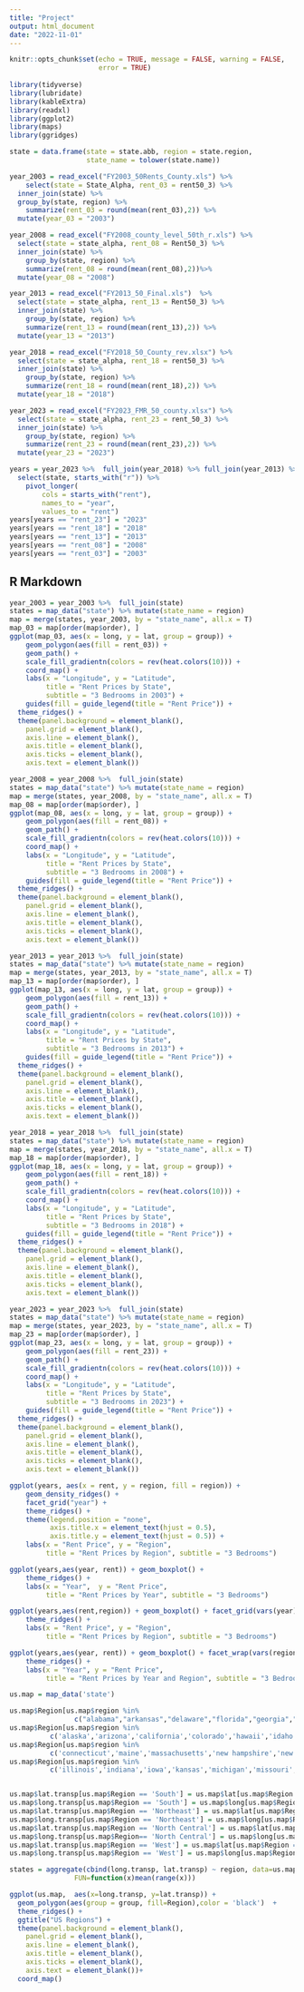 ```yaml
---
title: "Project"
output: html_document
date: "2022-11-01"
---
```


```r
knitr::opts_chunk$set(echo = TRUE, message = FALSE, warning = FALSE,
                      error = TRUE)
                
library(tidyverse)
library(lubridate)
library(kableExtra)
library(readxl)
library(ggplot2)
library(maps)
library(ggridges)

state = data.frame(state = state.abb, region = state.region, 
                   state_name = tolower(state.name))

year_2003 = read_excel("FY2003_50Rents_County.xls") %>% 
    select(state = State_Alpha, rent_03 = rent50_3) %>% 
  inner_join(state) %>% 
  group_by(state, region) %>% 
    summarize(rent_03 = round(mean(rent_03),2)) %>% 
  mutate(year_03 = "2003")

year_2008 = read_excel("FY2008_county_level_50th_r.xls") %>% 
  select(state = state_alpha, rent_08 = Rent50_3) %>%  
  inner_join(state) %>% 
    group_by(state, region) %>% 
    summarize(rent_08 = round(mean(rent_08),2))%>% 
  mutate(year_08 = "2008")

year_2013 = read_excel("FY2013_50_Final.xls")  %>% 
  select(state = state_alpha, rent_13 = Rent50_3) %>%  
  inner_join(state) %>% 
    group_by(state, region) %>% 
    summarize(rent_13 = round(mean(rent_13),2)) %>% 
  mutate(year_13 = "2013")

year_2018 = read_excel("FY2018_50_County_rev.xlsx") %>% 
  select(state = state_alpha, rent_18 = rent50_3) %>%  
  inner_join(state) %>% 
    group_by(state, region) %>% 
    summarize(rent_18 = round(mean(rent_18),2)) %>% 
  mutate(year_18 = "2018")

year_2023 = read_excel("FY2023_FMR_50_county.xlsx") %>% 
  select(state = state_alpha, rent_23 = rent_50_3) %>%  
  inner_join(state) %>% 
    group_by(state, region) %>% 
    summarize(rent_23 = round(mean(rent_23),2)) %>% 
  mutate(year_23 = "2023")

years = year_2023 %>%  full_join(year_2018) %>% full_join(year_2013) %>% full_join(year_2008) %>% full_join(year_2003) %>% 
  select(state, starts_with("r")) %>% 
    pivot_longer(
        cols = starts_with("rent"),
        names_to = "year",
        values_to = "rent")
years[years == "rent_23"] = "2023"
years[years == "rent_18"] = "2018"
years[years == "rent_13"] = "2013"
years[years == "rent_08"] = "2008"
years[years == "rent_03"] = "2003"
```

## R Markdown

```r
year_2003 = year_2003 %>%  full_join(state)
states = map_data("state") %>% mutate(state_name = region)    
map = merge(states, year_2003, by = "state_name", all.x = T)  
map_03 = map[order(map$order), ]     
ggplot(map_03, aes(x = long, y = lat, group = group)) +  
    geom_polygon(aes(fill = rent_03)) +   
    geom_path() + 
    scale_fill_gradientn(colors = rev(heat.colors(10))) +
    coord_map() +
    labs(x = "Longitude", y = "Latitude", 
         title = "Rent Prices by State", 
         subtitle = "3 Bedrooms in 2003") +
    guides(fill = guide_legend(title = "Rent Price")) +
  theme_ridges() +
  theme(panel.background = element_blank(),  
    panel.grid = element_blank(), 
    axis.line = element_blank(), 
    axis.title = element_blank(),
    axis.ticks = element_blank(),
    axis.text = element_blank())

year_2008 = year_2008 %>%  full_join(state)
states = map_data("state") %>% mutate(state_name = region)    
map = merge(states, year_2008, by = "state_name", all.x = T)  
map_08 = map[order(map$order), ]     
ggplot(map_08, aes(x = long, y = lat, group = group)) +  
    geom_polygon(aes(fill = rent_08)) +   
    geom_path() + 
    scale_fill_gradientn(colors = rev(heat.colors(10))) +
    coord_map() +
    labs(x = "Longitude", y = "Latitude", 
         title = "Rent Prices by State", 
         subtitle = "3 Bedrooms in 2008") +
    guides(fill = guide_legend(title = "Rent Price")) +
  theme_ridges() +
  theme(panel.background = element_blank(),  
    panel.grid = element_blank(), 
    axis.line = element_blank(), 
    axis.title = element_blank(),
    axis.ticks = element_blank(),
    axis.text = element_blank())

year_2013 = year_2013 %>%  full_join(state)
states = map_data("state") %>% mutate(state_name = region)    
map = merge(states, year_2013, by = "state_name", all.x = T)  
map_13 = map[order(map$order), ]     
ggplot(map_13, aes(x = long, y = lat, group = group)) +  
    geom_polygon(aes(fill = rent_13)) +   
    geom_path() + 
    scale_fill_gradientn(colors = rev(heat.colors(10))) +
    coord_map() +
    labs(x = "Longitude", y = "Latitude", 
         title = "Rent Prices by State", 
         subtitle = "3 Bedrooms in 2013") +
    guides(fill = guide_legend(title = "Rent Price")) +
  theme_ridges() +
  theme(panel.background = element_blank(),  
    panel.grid = element_blank(), 
    axis.line = element_blank(), 
    axis.title = element_blank(),
    axis.ticks = element_blank(),
    axis.text = element_blank())

year_2018 = year_2018 %>%  full_join(state)
states = map_data("state") %>% mutate(state_name = region)    
map = merge(states, year_2018, by = "state_name", all.x = T)  
map_18 = map[order(map$order), ]     
ggplot(map_18, aes(x = long, y = lat, group = group)) +  
    geom_polygon(aes(fill = rent_18)) +   
    geom_path() + 
    scale_fill_gradientn(colors = rev(heat.colors(10))) +
    coord_map() +
    labs(x = "Longitude", y = "Latitude", 
         title = "Rent Prices by State", 
         subtitle = "3 Bedrooms in 2018") +
    guides(fill = guide_legend(title = "Rent Price")) +
  theme_ridges() +
  theme(panel.background = element_blank(),  
    panel.grid = element_blank(), 
    axis.line = element_blank(), 
    axis.title = element_blank(),
    axis.ticks = element_blank(),
    axis.text = element_blank())

year_2023 = year_2023 %>%  full_join(state)
states = map_data("state") %>% mutate(state_name = region)    
map = merge(states, year_2023, by = "state_name", all.x = T)  
map_23 = map[order(map$order), ]     
ggplot(map_23, aes(x = long, y = lat, group = group)) +  
    geom_polygon(aes(fill = rent_23)) +   
    geom_path() + 
    scale_fill_gradientn(colors = rev(heat.colors(10))) +
    coord_map() +
    labs(x = "Longitude", y = "Latitude", 
         title = "Rent Prices by State", 
         subtitle = "3 Bedrooms in 2023") +
    guides(fill = guide_legend(title = "Rent Price")) +
  theme_ridges() +
  theme(panel.background = element_blank(),  
    panel.grid = element_blank(), 
    axis.line = element_blank(), 
    axis.title = element_blank(),
    axis.ticks = element_blank(),
    axis.text = element_blank())  

ggplot(years, aes(x = rent, y = region, fill = region)) +
    geom_density_ridges() +
    facet_grid("year") +
    theme_ridges() +                              
    theme(legend.position = "none",                  
          axis.title.x = element_text(hjust = 0.5),  
          axis.title.y = element_text(hjust = 0.5)) + 
    labs(x = "Rent Price", y = "Region",  
         title = "Rent Prices by Region", subtitle = "3 Bedrooms") 

ggplot(years,aes(year, rent)) + geom_boxplot() + 
    theme_ridges() +
    labs(x = "Year",  y = "Rent Price",
         title = "Rent Prices by Year", subtitle = "3 Bedrooms") 

ggplot(years,aes(rent,region)) + geom_boxplot() + facet_grid(vars(year)) +
    theme_ridges() +
    labs(x = "Rent Price", y = "Region",  
         title = "Rent Prices by Region", subtitle = "3 Bedrooms") 

ggplot(years,aes(year, rent)) + geom_boxplot() + facet_wrap(vars(region)) + 
    theme_ridges() +
    labs(x = "Year", y = "Rent Price",  
         title = "Rent Prices by Year and Region", subtitle = "3 Bedrooms")  
```
```r
us.map = map_data('state')

us.map$Region[us.map$region %in% 
                c("alabama","arkansas","delaware","florida","georgia","kentucky",'louisiana','maryland','mississippi','north carolina', 'oklahoma', 'south carolina', 'tennessee', 'texas', 'virginia','west virginia')] = "South"
us.map$Region[us.map$region %in% 
          c('alaska','arizona','california','colorado','hawaii','idaho','montana','nevada','new mexico','oregon','utah','washington','wyoming')] = "West"
us.map$Region[us.map$region %in% 
          c('connecticut','maine','massachusetts','new hampshire','new jersey','new york', 'pennsylvania','rhode island','vermont','district of columbia')] = "Northeast"
us.map$Region[us.map$region %in% 
          c('illinois','indiana','iowa','kansas','michigan','missouri','nebraska','north dakota','ohio','south dakota','wisconsin', 'minnesota')] = "North Central"


us.map$lat.transp[us.map$Region == 'South'] = us.map$lat[us.map$Region == 'South'] 
us.map$long.transp[us.map$Region == 'South'] = us.map$long[us.map$Region == 'South'] 
us.map$lat.transp[us.map$Region == 'Northeast'] = us.map$lat[us.map$Region == 'Northeast'] 
us.map$long.transp[us.map$Region == 'Northeast'] = us.map$long[us.map$Region == 'Northeast']
us.map$lat.transp[us.map$Region == 'North Central'] = us.map$lat[us.map$Region == 'North Central']
us.map$long.transp[us.map$Region== 'North Central'] = us.map$long[us.map$Region == 'North Central'] 
us.map$lat.transp[us.map$Region == 'West'] = us.map$lat[us.map$Region == 'West'] 
us.map$long.transp[us.map$Region == 'West'] = us.map$long[us.map$Region == 'West']

states = aggregate(cbind(long.transp, lat.transp) ~ region, data=us.map, 
                FUN=function(x)mean(range(x)))

ggplot(us.map,  aes(x=long.transp, y=lat.transp)) + 
  geom_polygon(aes(group = group, fill=Region),color = 'black')  +
  theme_ridges() +
  ggtitle("US Regions") +
  theme(panel.background = element_blank(),  
    panel.grid = element_blank(), 
    axis.line = element_blank(), 
    axis.title = element_blank(),
    axis.ticks = element_blank(),
    axis.text = element_blank())+
  coord_map() 
```
